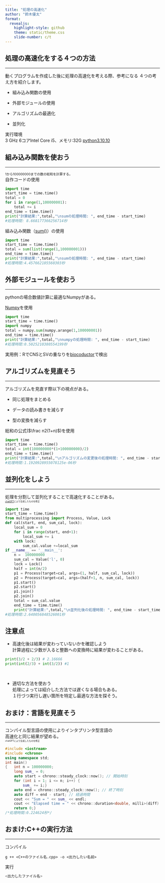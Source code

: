 ```yaml
---
title: "処理の高速化"
author: "鈴木優太"
format: 
  revealjs:
    highlight-style: github
    theme: static/theme.css
    slide-number: c/t
---
```


## 処理の高速化をする４つの方法
<hr>
動くプログラムを作成した後に処理の高速化を考える際、参考になる
４つの考え方を紹介します。 <br>

- 組み込み関数の使用 <br>

- 外部モジュールの使用 <br>

- アルゴリズムの最適化 <br>

- 並列化

実行環境<br>
3 GHz 6コアIntel Core i5、メモリ:32G
[python3.10.10](https://docs.python.org/3.10/)<br>



## 組み込み関数を使おう
<hr>

<span style="font-size:75%">1から100000000までの数の総和を計算する。</span><br>
自作コードの使用
```python
import time
start_time = time.time()
total = 0
for i in range(1,100000001):
    total += i
end_time = time.time()
print("計算結果:",total,"\nsumの処理時間: ", end_time - start_time)
#処理時間: 8.668177366256714秒
```

組み込み関数（[sum()](https://docs.python.org/ja/3.10/library/functions.html#sum)）の使用
```python
import time
start_time = time.time()
total = sum(list(range(1,100000001)))
end_time = time.time()
print("計算結果:",total,"\nsumの処理時間: ", end_time - start_time)
#処理時間:4.457662105560303秒
```

## 外部モジュールを使おう
<hr>
pythonの場合数値計算に最適なNumpyがある。


[Numpy](https://numpy.org/)を使用
```python
import time
start_time = time.time()
import numpy
total = numpy.sum(numpy.arange(1,100000001))
end_time = time.time()
print("計算結果:",total,"\nnumpyの処理時間: ", end_time - start_time)
#処理時間:0.5025210380554199秒
```
実用例：RでCNSとSVの重なりを[biocoductor](https://www.bioconductor.org/)で検出

## アルゴリズムを見直そう
<hr>
アルゴリズムを見直す際以下の視点がある。<br>

- 同じ処理をまとめる<br>

- データの読み書きを減らす<br>

- 型の変換を減らす

総和の公式($\frac n2(1+n)$)を使用
```python
import time
start_time = time.time()
total = int(100000000*(1+100000000)/2)
end_time = time.time()
print("計算結果:",total,"\nアルゴリズムの変更後の処理時間: ", end_time - start_time)
#処理時間:1.1920928955078125e-06秒
```


## 並列化をしよう
<hr>
処理を分割して並列化することで高速化することがある。<br>
<span style="font-size:50%">[chatGPT](https://openai.com/blog/chatgpt)により生成したものを修正</span>
```python
import time
start_time = time.time()
from multiprocessing import Process, Value, Lock
def cal(start, end, sum_cal, lock):
    local_sum = 0
    for i in range(start, end+1):
        local_sum += i
    with lock:
        sum_cal.value +=local_sum
if __name__ == '__main__':
    n =  100000000
    sum_cal = Value('l', 0)
    lock = Lock()
    half = int(n/2)
    p1 = Process(target=cal, args=(1, half, sum_cal, lock))
    p2 = Process(target=cal, args=(half+1, n, sum_cal, lock))
    p1.start()
    p2.start()
    p1.join()
    p2.join()
    total = sum_cal.value
    end_time = time.time()
    print("計算結果:",total,"\n並列化後の処理時間: ", end_time - start_time)
#処理時間:2.640056848526001秒
```


## 注意点

- 高速化後は結果が変わっていないかを確認しよう<br>
計算過程に少数が入ると整数への変換時に結果が変わることがある。
```python
print(3/2 + 2/3) # 2.16666
print(int(2/3) + int(3/2)) #1
```
<br>


- 適切な方法を使おう<br>
処理によっては紹介した方法では遅くなる場合もある。<br>
１行づつ実行し遅い箇所を特定し最適な方法を探そう。


## おまけ：言語を見直そう
<hr>

コンパイル型言語の使用によりインタプリンタ型言語の<br>
高速化と同じ結果が望める。 <br>
<span style="font-size:50%">chatGPTにより生成したものを修正</span>
```C++
#include <iostream>
#include <chrono>
using namespace std;
int main()
{   int n = 100000000;
    long sum_ = 0;
    auto start = chrono::steady_clock::now(); // 開始時刻
    for (int i = 1; i <= n; i++) {
        sum_ += i;}
    auto end = chrono::steady_clock::now(); // 終了時刻
    auto diff = end - start; // 経過時間
    cout << "Sum = " << sum_ << endl;
    cout << "Elapsed time = " << chrono::duration<double, milli>(diff).count() << " ms" << endl;
    return 0;}
/*処理時間:0.224624秒*/
```

## おまけ:C++の実行方法
<hr>

コンパイル
```nash
g ++ <C++のファイル名.cpp> -o <出力したい名前>
```

実行
```bash
<出力したファイル名>
```
